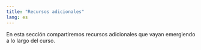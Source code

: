 ```yaml
---
title: "Recursos adicionales"
lang: es
---
```


En esta sección compartiremos recursos adicionales que vayan emergiendo a lo largo del curso.
